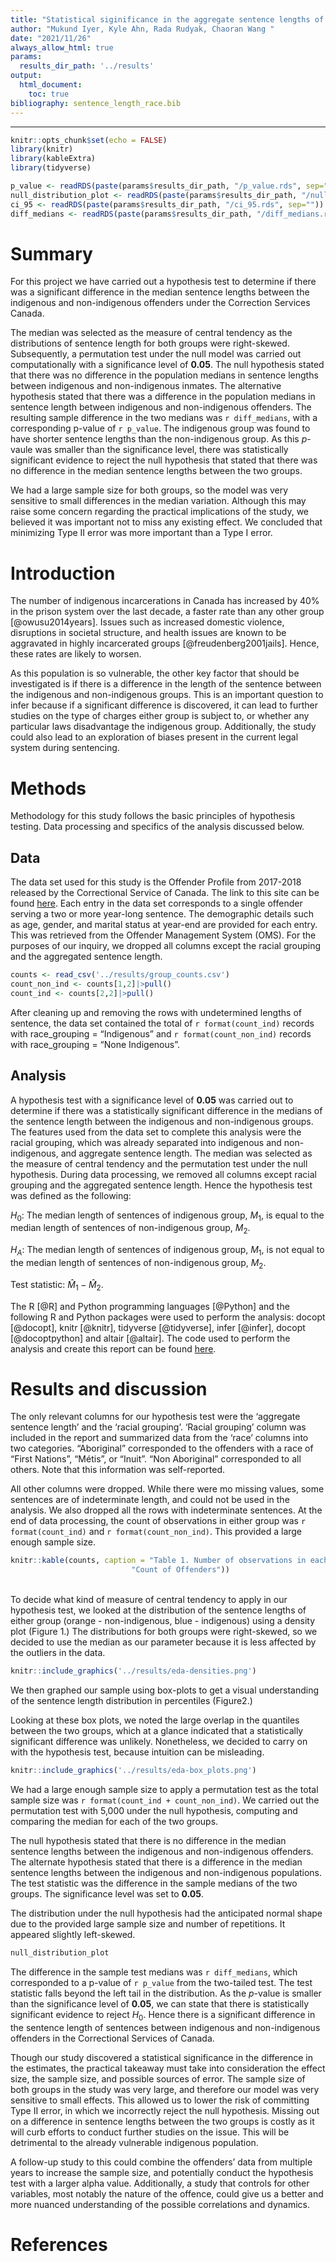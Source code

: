 ```yaml
---
title: "Statistical siginificance in the aggregate sentence lengths of indigenous vs non-indigenuous offenders"
author: "Mukund Iyer, Kyle Ahn, Rada Rudyak, Chaoran Wang "
date: "2021/11/26"
always_allow_html: true
params: 
  results_dir_path: '../results'
output: 
  html_document:
    toc: true
bibliography: sentence_length_race.bib
---
```


<style>
p.caption {
  font-size: 0.75em;
}
</style>
---

```r
knitr::opts_chunk$set(echo = FALSE)
library(knitr)
library(kableExtra)
library(tidyverse)
```

```r
p_value <- readRDS(paste(params$results_dir_path, "/p_value.rds", sep=""))
null_distribution_plot <- readRDS(paste(params$results_dir_path, "/null_distribution.rds", sep=""))
ci_95 <- readRDS(paste(params$results_dir_path, "/ci_95.rds", sep=""))
diff_medians <- readRDS(paste(params$results_dir_path, "/diff_medians.rds",  sep=""))
```

# Summary

For this project we have carried out a hypothesis test to determine if there was a significant difference in the median sentence lengths between the indigenous and non-indigenous offenders under the Correction Services Canada.

The median was selected as the measure of central tendency as the distributions of sentence length for both groups were right-skewed. Subsequently, a permutation test under the null model was carried out computationally with a significance level of **0.05**. The null hypothesis stated that there was no difference in the population medians in sentence lengths between indigenous and non-indigenous inmates. The alternative hypothesis stated that there was a difference in the population medians in sentence length between indigenous and non-indigenous offenders. The resulting sample difference in the two medians was `r diff_medians`, with a corresponding p-value of `r p_value`. The indigenous group was found to have shorter sentence lengths than the non-indigenous group. As this $p$-vaule was smaller than the significance level, there was statistically significant evidence to reject the null hypothesis that stated that there was no difference in the median sentence lengths between the two groups.

We had a large sample size for both groups, so the model was very sensitive to small differences in the median variation. Although this may raise some concern regarding the practical implications of the study, we believed it was important not to miss any existing effect. We concluded that minimizing Type II error was more important than a Type I error.

# Introduction

The number of indigenous incarcerations in Canada has increased by 40% in the prison system over the last decade, a faster rate than any other group [@owusu2014years]. Issues such as increased domestic violence, disruptions in societal structure, and health issues are known to be aggravated in highly incarcerated groups [@freudenberg2001jails]. Hence, these rates are likely to worsen.

As this population is so vulnerable, the other key factor that should be investigated is if there is a difference in the length of the sentence between the indigenous and non-indigenous groups. This is an important question to infer because if a significant difference is discovered, it can lead to further studies on the type of charges either group is subject to, or whether any particular laws disadvantage the indigenous group. Additionally, the study could also lead to an exploration of biases present in the current legal system during sentencing.

# Methods

Methodology for this study follows the basic principles of hypothesis testing. Data processing and specifics of the analysis discussed below.

## Data

The data set used for this study is the Offender Profile from 2017-2018 released by the Correctional Service of Canada. The link to this site can be found [here](https://open.canada.ca/data/en/dataset/844ff1e3-e137-41be-9ebe-6bd9843c1a53). Each entry in the data set corresponds to a single offender serving a two or more year-long sentence. The demographic details such as age, gender, and marital status at year-end are provided for each entry. This was retrieved from the Offender Management System (OMS). For the purposes of our inquiry, we dropped all columns except the racial grouping and the aggregated sentence length.

```r
counts <- read_csv('../results/group_counts.csv')
count_non_ind <- counts[1,2]|>pull()
count_ind <- counts[2,2]|>pull()
```

After cleaning up and removing the rows with undetermined lengths of sentence, the data set contained the total of `r format(count_ind)` records with race_grouping = "Indigenous" and `r format(count_non_ind)` records with race_grouping = "None Indigenous".

## Analysis

A hypothesis test with a significance level of **0.05** was carried out to determine if there was a statistically significant difference in the medians of the sentence length between the indigenous and non-indigenous groups. The features used from the data set to complete this analysis were the racial grouping, which was already separated into indigenous and non-indigenous, and aggregate sentence length. The median was selected as the measure of central tendency and the permutation test under the null hypothesis. During data processing, we removed all columns except racial grouping and the aggregated sentence length. Hence the hypothesis test was defined as the following:

$H_0$: The median length of sentences of indigenous group, $M_1$, is equal to the median length of sentences of non-indigenous group, $M_2$.

$H_A$: The median length of sentences of indigenous group, $M_1$, is not equal to the median length of sentences of non-indigenous group, $M_2$.

Test statistic: $\hat{M}_1-\hat{M}_2$.

The R [@R] and Python programming languages [@Python] and the following R and Python packages were used to perform the analysis: docopt [@docopt], knitr [@knitr], tidyverse [@tidyverse], infer [@infer], docopt [@docoptpython] and altair [@altair]. The code used to perform the analysis and create this report can be found [here](https://github.com/UBC-MDS/DSCI_522_inference_on_indigenous_vs_non_indigenous_sentence_length_differences).

# Results and discussion

The only relevant columns for our hypothesis test were the 'aggregate sentence length' and the 'racial grouping'. 'Racial grouping' column was included in the report and summarized data from the 'race' columns into two categories. "Aboriginal" corresponded to the offenders with a race of "First Nations", "Métis", or "Inuit". "Non Aboriginal" corresponded to all others. Note that this information was self-reported.

All other columns were dropped. While there were mo missing values, some sentences are of indeterminate length, and could not be used in the analysis. We also dropped all the rows with indeterminate sentences. At the end of data processing, the count of observations in either group was `r format(count_ind)` and `r format(count_non_ind)`. This provided a large enough sample size.

```r
knitr::kable(counts, caption = "Table 1. Number of observations in each group.", col.names = c("Group",
                           "Count of Offenders"))
```

<br /> To decide what kind of measure of central tendency to apply in our hypothesis test, we looked at the distribution of the sentence lengths of either group (orange - non-indigenous, blue - indigenous) using a density plot (Figure 1.) The distributions for both groups were right-skewed, so we decided to use the median as our parameter because it is less affected by the outliers in the data.

```r
knitr::include_graphics('../results/eda-densities.png')
```

We then graphed our sample using box-plots to get a visual understanding of the sentence length distribution in percentiles (Figure2.)

Looking at these box plots, we noted the large overlap in the quantiles between the two groups, which at a glance indicated that a statistically significant difference was unlikely. Nonetheless, we decided to carry on with the hypothesis test, because intuition can be misleading.

```r

knitr::include_graphics('../results/eda-box_plots.png')
```

We had a large enough sample size to apply a permutation test as the total sample size was `r format(count_ind + count_non_ind)`. We carried out the permutation test with 5,000 under the null hypothesis, computing and comparing the median for each of the two groups.

The null hypothesis stated that there is no difference in the median sentence lengths between the indigenous and non-indigenous offenders. The alternate hypothesis stated that there is a difference in the median sentence lengths between the indigenous and non-indigenous populations. The test statistic was the difference in the sample medians of the two groups. The significance level was set to **0.05**.

The distribution under the null hypothesis had the anticipated normal shape due to the provided large sample size and number of repetitions. It appeared slightly left-skewed.

```r

null_distribution_plot

```

The difference in the sample test medians was `r diff_medians`, which corresponded to a p-value of `r p_value` from the two-tailed test. The test statistic falls beyond the left tail in the distribution. As the $p$-value is smaller than the significance level of **0.05**, we can state that there is statistically significant evidence to reject $H_0$. Hence there is a significant difference in the sentence length of sentences between indigenous and non-indigenous offenders in the Correctional Services of Canada.

Though our study discovered a statistical significance in the difference in the estimates, the practical takeaway must take into consideration the effect size, the sample size, and possible sources of error. The sample size of both groups in the study was very large, and therefore our model was very sensitive to small effects. This allowed us to lower the risk of committing Type II error, in which we incorrectly reject the null hypothesis. Missing out on a difference in sentence lengths between the two groups is costly as it will curb efforts to conduct further studies on the issue. This will be detrimental to the already vulnerable indigenous population.

A follow-up study to this could combine the offenders' data from multiple years to increase the sample size, and potentially conduct the hypothesis test with a larger alpha value. Additionally, a study that controls for other variables, most notably the nature of the offence, could give us a better and more nuanced understanding of the possible correlations and dynamics.

# References
